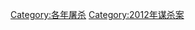{{cat topic in year| topic=屠殺| year=2012}}

[[Category:各年屠杀|Category:各年屠杀]]
[[Category:2012年谋杀案|Category:2012年谋杀案]]